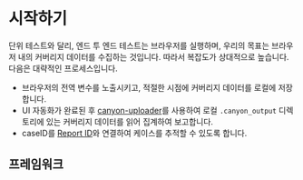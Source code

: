 
# 시작하기

단위 테스트와 달리, 엔드 투 엔드 테스트는 브라우저를 실행하며, 우리의 목표는 브라우저 내의 커버리지 데이터를 수집하는 것입니다. 따라서 복잡도가 상대적으로 높습니다. 다음은 대략적인 프로세스입니다.

- 브라우저의 전역 변수를 노출시키고, 적절한 시점에 커버리지 데이터를 로컬에 저장합니다.
- UI 자동화가 완료된 후 [canyon-uploader](/docs/ecosystem/canyon-uploader)를 사용하여 로컬 `.canyon_output` 디렉토리에 있는 커버리지 데이터를 읽어 집계하여 보고합니다.
- caseID를 [Report ID](/docs/core-concepts/report-id)와 연결하여 케이스를 추적할 수 있도록 합니다.

## 프레임워크

<Cards>
  <Cards.Card
    title="Playwright"
    href="/docs/end-to-end-testing/playwright"
  />
</Cards>
